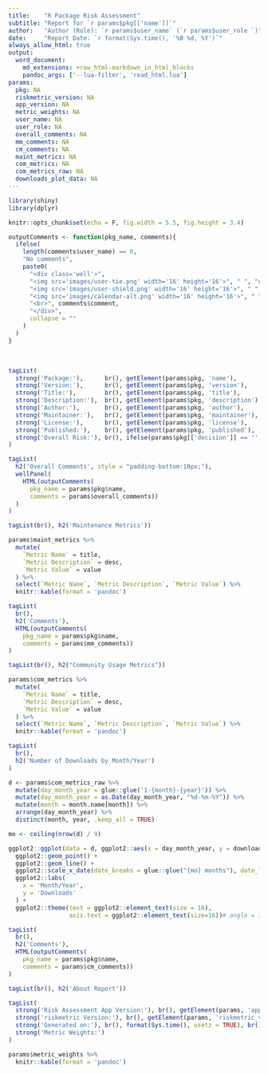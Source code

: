 ```yaml
---
title:    "R Package Risk Assessment"
subtitle: "Report for `r params$pkg[['name']]`"
author:   "Author (Role): `r params$user_name` (`r params$user_role `)"
date:     "Report Date: `r format(Sys.time(), '%B %d, %Y')`"
always_allow_html: true
output:
  word_document:
    md_extensions: +raw_html-markdown_in_html_blocks
    pandoc_args: ['--lua-filter', 'read_html.lua']
params:
  pkg: NA
  riskmetric_version: NA
  app_version: NA
  metric_weights: NA
  user_name: NA
  user_role: NA
  overall_comments: NA
  mm_comments: NA
  cm_comments: NA
  maint_metrics: NA
  com_metrics: NA
  com_metrics_raw: NA
  downloads_plot_data: NA
---
```


```r
library(shiny)
library(dplyr)

knitr::opts_chunk$set(echo = F, fig.width = 5.5, fig.height = 3.4)
```


```r
outputComments <- function(pkg_name, comments){
  ifelse(
    length(comments$user_name) == 0, 
    "No comments",
    paste0(
      "<div class='well'>",
      "<img src='images/user-tie.png' width='16' height='16'>", " ", "user: ", comments$user_name, ", ", 
      "<img src='images/user-shield.png' width='16' height='16'>", " ", "role: ", comments$user_role, ", ",
      "<img src='images/calendar-alt.png' width='16' height='16'>", " ", "date: ", comments$added_on,
      "<br>", comments$comment,
      "</div>",
      collapse = ""
    )
  )
}
```

<br>

```r
tagList(
  strong('Package:'),      br(), getElement(params$pkg, 'name'),         br(), br(),
  strong('Version:'),      br(), getElement(params$pkg, 'version'),      br(), br(),
  strong('Title:'),        br(), getElement(params$pkg, 'title'),        br(), br(),
  strong('Description:'),  br(), getElement(params$pkg, 'description'),  br(), br(),
  strong('Author:'),       br(), getElement(params$pkg, 'author'),       br(), br(),
  strong('Maintainer:'),   br(), getElement(params$pkg, 'maintainer'),   br(), br(),
  strong('License:'),      br(), getElement(params$pkg, 'license'),      br(), br(),
  strong('Published:'),    br(), getElement(params$pkg, 'published'),    br(), br(),
  strong('Overall Risk:'), br(), ifelse(params$pkg[['decision']] == '', 'Pending', params$pkg[['decision']])
)
```


```r
tagList(
  h2('Overall Comments', style = "padding-bottom:10px;"),
  wellPanel(
    HTML(outputComments(
      pkg_name = params$pkg$name,
      comments = params$overall_comments))
  )
)
```


\newpage
```r
tagList(br(), h2('Maintenance Metrics'))
```


```r
params$maint_metrics %>%
  mutate(
    `Metric Name` = title,
    `Metric Description` = desc,
    `Metric Value` = value
  ) %>%
  select(`Metric Name`, `Metric Description`, `Metric Value`) %>%
  knitr::kable(format = 'pandoc')
```


```r
tagList(
  br(),
  h2('Comments'),
  HTML(outputComments(
    pkg_name = params$pkg$name,
    comments = params$mm_comments))
)
```


\newpage
```r
tagList(br(), h2("Community Usage Metrics"))
```


```r
params$com_metrics %>%
  mutate(
    `Metric Name` = title,
    `Metric Description` = desc,
    `Metric Value` = value
  ) %>%
  select(`Metric Name`, `Metric Description`, `Metric Value`) %>%
  knitr::kable(format = 'pandoc')
```


```r
tagList(
  br(),
  h2('Number of Downloads by Month/Year')
)
```


```r
d <- params$com_metrics_raw %>%
  mutate(day_month_year = glue::glue('1-{month}-{year}')) %>%
  mutate(day_month_year = as.Date(day_month_year, "%d-%m-%Y")) %>%
  mutate(month = month.name[month]) %>%
  arrange(day_month_year) %>%
  distinct(month, year, .keep_all = TRUE)

mo <- ceiling(nrow(d) / 9)

ggplot2::ggplot(data = d, ggplot2::aes(x = day_month_year, y = downloads)) +
  ggplot2::geom_point() +
  ggplot2::geom_line() +
  ggplot2::scale_x_date(date_breaks = glue::glue("{mo} months"), date_labels = "%m-%Y") +
  ggplot2::labs(
    x = 'Month/Year',
    y = 'Downloads'
  ) +
  ggplot2::theme(text = ggplot2::element_text(size = 16),
                 axis.text = ggplot2::element_text(size=16))# angle = 30, vjust = 0.5, hjust=1))
```


```r
tagList(
  br(),
  h2('Comments'),
  HTML(outputComments(
    pkg_name = params$pkg$name,
    comments = params$cm_comments))
)
```

\newpage
```r
tagList(br(), h2('About Report'))
```


```r

tagList(
  strong('Risk Assessment App Version:'), br(), getElement(params, 'app_version'), br(), br(),
  strong('riskmetric Version:'), br(), getElement(params, 'riskmetric_version'), br(), br(),
  strong('Generated on:'), br(), format(Sys.time(), usetz = TRUE), br(), br(),
  strong('Metric Weights:')
)

params$metric_weights %>%
  knitr::kable(format = 'pandoc')
```